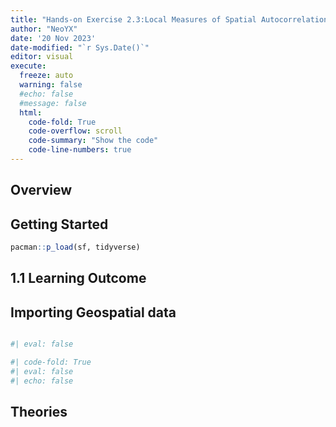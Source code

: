 ```yaml
---
title: "Hands-on Exercise 2.3:Local Measures of Spatial Autocorrelation"
author: "NeoYX"
date: '20 Nov 2023'
date-modified: "`r Sys.Date()`"
editor: visual
execute: 
  freeze: auto
  warning: false
  #echo: false
  #message: false
  html:
    code-fold: True
    code-overflow: scroll
    code-summary: "Show the code"
    code-line-numbers: true
---
```


## Overview

## Getting Started

```r
pacman::p_load(sf, tidyverse)
```

## 1.1 Learning Outcome

## Importing Geospatial data

```r

```

```r
#| eval: false

```

```r
#| code-fold: True
#| eval: false
#| echo: false
```

## Theories

### 
